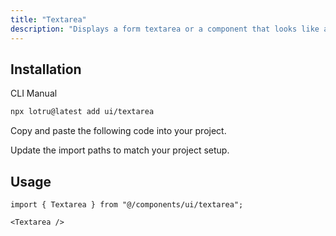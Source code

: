 ```yaml
---
title: "Textarea"
description: "Displays a form textarea or a component that looks like a textarea."
---
```


<ComponentPreview id="examples/textarea-01" />

## Installation

<Tabs defaultValue="cli">

<TabsList>
  <TabsTrigger value="cli">CLI</TabsTrigger>
  <TabsTrigger value="manual">Manual</TabsTrigger>
  <TabsIndicator />
</TabsList>

<TabsContent value="cli">

```bash
npx lotru@latest add ui/textarea
```

</TabsContent>

<TabsContent value="manual">

<Steps>

<Step>Copy and paste the following code into your project.</Step>

<ComponentSource id="ui/textarea" />

<Step>Update the import paths to match your project setup.</Step>

</Steps>

</TabsContent>

</Tabs>

## Usage

```tsx
import { Textarea } from "@/components/ui/textarea";
```

```tsx
<Textarea />
```
